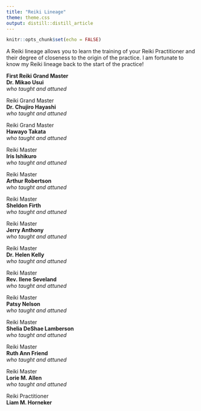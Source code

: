 ---
title: "Reiki Lineage"
theme: theme.css
output: distill::distill_article
---

```{r setup, include=FALSE}
knitr::opts_chunk$set(echo = FALSE)
```

A Reiki lineage allows you to learn the training of your Reiki Practitioner and their degree of closeness to the origin of the practice. I am fortunate to know my Reiki lineage back to the start of the practice!

<div class="lineage">
**First Reiki Grand Master** \
**Dr. Mikao Usui** \
*who taught and attuned*

Reiki Grand Master \
**Dr. Chujiro Hayashi** \
*who taught and attuned*

Reiki Grand Master \
**Hawayo Takata** \
*who taught and attuned*

Reiki Master \
**Iris Ishikuro** \
*who taught and attuned*

Reiki Master \
**Arthur Robertson** \
*who taught and attuned*

Reiki Master \
**Sheldon Firth** \
*who taught and attuned*

Reiki Master \
**Jerry Anthony** \
*who taught and attuned*

Reiki Master \
**Dr. Helen Kelly** \
*who taught and attuned*

Reiki Master \
**Rev. Ilene Seveland** \
*who taught and attuned*

Reiki Master \
**Patsy Nelson** \
*who taught and attuned*

Reiki Master \
**Shelia DeShae Lamberson** \
*who taught and attuned*

Reiki Master \
**Ruth Ann Friend** \
*who taught and attuned*

Reiki Master \
**Lorie M. Allen** \
*who taught and attuned*

Reiki Practitioner \
**Liam M. Horneker**
</div>

